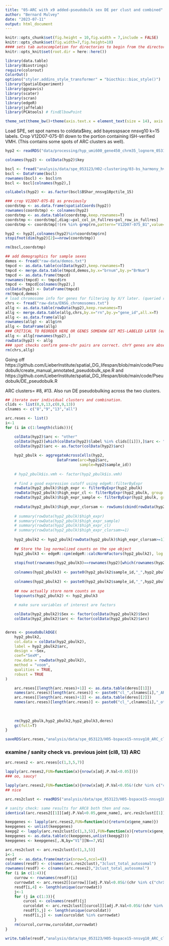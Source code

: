 ```yaml
---
title: "05-ARC with x9 added-pseudobulk sex DE per clust and combined"
author: "Bernard Mulvey"
date: "2023-07-11"
output: html_document
---
```


```r
knitr::opts_chunk$set(fig.height = 10,fig.width = 7,include = FALSE)
knitr::opts_chunk$set(fig.width=7,fig.height=10)
#### sets tab autocompletion for directories to begin from the directory containing the .Rproj session, instead of the script's directory if different
knitr::opts_knit$set(root.dir = here::here())

library(data.table)
library(Biostrings)
require(colorout)
ColorOut()
options("styler.addins_style_transformer" = "biocthis::bioc_style()")
library(SpatialExperiment)
library(ggspavis)
library(scater)
library(scran)
library(edgeR)
library(jaffelab)
library(PCAtools) # findElbowPoint

theme_set(theme_bw()+theme(axis.text.x = element_text(size = 14), axis.title.x = element_text(size = 16), axis.text.y = element_text(size = 14), axis.title.y = element_text(size =16), plot.title = element_text(size = 20,hjust=0.5), strip.text = element_text(size=18), legend.text = element_text(size=10), legend.title = element_text(size=11,hjust=0.5)))
```

Load SPE, set spot names to coldata$key, add bayesspsace nnsvg10 k=15 labels. Crop V12D07-075-B1 down to the portion containing ISH-verified VMH. (This contains some spots of ARC clusters as well).
```r
hyp2 <- readRDS("data/processing/hyp_umi600_gene450_chrm35_lognorm_053123.RDS")

colnames(hyp2) <- colData(hyp2)$key

bscl <- fread("analysis/data/spe_053123/H02-clustering/03-bs_harmony_hvg1020_nnsvg1020_9-15-20-31_out/BSpace_Harmony_nnsvg10pctile_15.txt")
bscl <- DataFrame(bscl)
rownames(bscl) <- bscl$rn
bscl <- bscl[colnames(hyp2),]

colLabels(hyp2) <- as.factor(bscl$BShar_nnsvg10pctile_15)

### crop V12D07-075-B1 as previously
coordstmp <- as.data.frame(spatialCoords(hyp2))
rownames(coordstmp) <- colnames(hyp2)
coordstmp <- as.data.table(coordstmp,keep.rownames=T)
coordstmp <- coordstmp[,diag:=pxl_col_in_fullres+pxl_row_in_fullres]
coordstmp <- coordstmp[!(rn %in% grep(rn,pattern="V12D07-075_B1",value=T)&diag>30000)]

hyp2 <- hyp2[,colnames(hyp2)%in%coordstmp$rn]
stopifnot(dim(hyp2)[2]==nrow(coordstmp))

rm(bscl,coordstmp)

## add demographics for sample sexes
demos <- fread("raw-data/demos.txt")
tmpcd <- as.data.table(colData(hyp2),keep.rownames=T)
tmpcd <- merge.data.table(tmpcd,demos,by.x="brnum",by.y="BrNum")
tmpcd <- as.data.frame(tmpcd)
rownames(tmpcd) <- tmpcd$rn
tmpcd <- tmpcd[colnames(hyp2),]
colData(hyp2) <- DataFrame(tmpcd) 
rm(tmpcd,demos)
# load chromosome info for genes for filtering by X/Y later. (queried rownames of hyp2 in biomart human genes v 109 for this.)
chrs <- fread("raw-data/ENSG_chromosomes.txt")
allg <- as.data.table(rowData(hyp2),keep.rownames=T)
allg <- merge.data.table(allg,chrs,by.x="rn",by.y="gene_id",all.x=T)
allg <- as.data.frame(allg)
rownames(allg) <- allg$rn
allg <- DataFrame(allg)
### CRITICAL TO REORDER HERE OR GENES SOMEHOW GET MIS-LABELED LATER (easy test for this is examining DDX3Y expression spotplot in hyp2 now vs after)
allg <- allg[rownames(hyp2),]
rowData(hyp2) <- allg
### spot checks confirm gene-chr pairs are correct. chrY genes are absent in female samples up to this point.
rm(chrs,allg)
```

Going off https://github.com/LieberInstitute/spatial_DG_lifespan/blob/main/code/Pseudobulk/create_manual_annotated_pseudobulk_spe.R and https://github.com/LieberInstitute/spatial_DG_lifespan/blob/main/code/Pseudobulk/DE_pseudobulk.R

ARC clusters= #8, #13. Also run DE pseudobulking across the two clusters.
```r
## iterate over individual clusters and combination.
clids <- list(8,9,13,c(8,9,13))
clnames <- c("8","9","13","all")

arc.reses <- list()
i<-1
for (i in c(1:length(clids))){

    colData(hyp2)$arc <- "other"
    colData(hyp2)[which(colData(hyp2)$label %in% clids[[i]]),]$arc <- "ARC"
    colData(hyp2)$arc <- as.factor(colData(hyp2)$arc)
    
    hyp2_pbulk <- aggregateAcrossCells(hyp2,
                       DataFrame(arc=hyp2$arc,
                                 sample=hyp2$sample_id))
    
    # hyp2_pbulk$is.vmh <- factor(hyp2_pbulk$is.vmh)
    
    # find a good expression cutoff using edgeR::filterByExpr
    rowData(hyp2_pbulk)$high_expr <- filterByExpr(hyp2_pbulk)
    rowData(hyp2_pbulk)$high_expr_cl <- filterByExpr(hyp2_pbulk, group = hyp2_pbulk$arc)
    rowData(hyp2_pbulk)$high_expr_sample <- filterByExpr(hyp2_pbulk, group = hyp2_pbulk$sample)
    
    rowData(hyp2_pbulk)$high_expr_clorsam <- rowSums(cbind(rowData(hyp2_pbulk)$high_expr_sample,rowData(hyp2_pbulk)$high_expr_cl))
    
    # summary(rowData(hyp2_pbulk)$high_expr)
    # summary(rowData(hyp2_pbulk)$high_expr_sample)
    # summary(rowData(hyp2_pbulk)$high_expr_cl)
    # summary(rowData(hyp2_pbulk)$high_expr_clorsam>=1)
    
    hyp2_pbulk2 <- hyp2_pbulk[rowData(hyp2_pbulk)$high_expr_clorsam>=1]
    
    ## Store the log normalized counts on the spe object
    hyp2_pbulk3 <- edgeR::cpm(edgeR::calcNormFactors(hyp2_pbulk2), log = TRUE, prior.count = 0.1)
    
    stopifnot(rownames(hyp2_pbulk3)==rownames(hyp2)[which(rownames(hyp2) %in% rownames(hyp2_pbulk3))])
    
    colnames(hyp2_pbulk3) <- paste0(hyp2_pbulk2$sample_id,"_",hyp2_pbulk2$arc)
    
    colnames(hyp2_pbulk2) <- paste0(hyp2_pbulk2$sample_id,"_",hyp2_pbulk2$arc)
    
    ## now actually store norm counts on spe
    logcounts(hyp2_pbulk2) <- hyp2_pbulk3
    
    # make sure variables of interest are factors

    colData(hyp2_pbulk2)$Sex <- factor(colData(hyp2_pbulk2)$Sex)
    colData(hyp2_pbulk2)$arc <- factor(colData(hyp2_pbulk2)$arc)


deres <- pseudoBulkDGE(
    hyp2_pbulk2,
    col.data = colData(hyp2_pbulk2),
    label = hyp2_pbulk2$arc,
    design = ~Sex,
    coef="SexM",
    row.data = rowData(hyp2_pbulk2),
    method = "voom",
    qualities = TRUE,
    robust = TRUE
)

    arc.reses[[length(arc.reses)+1]] <- as.data.table(deres[[1]])
    names(arc.reses)[length(arc.reses)] <- paste0("cl_",clnames[i],"_ARC")
    arc.reses[[length(arc.reses)+1]] <- as.data.table(deres[[2]])
    names(arc.reses)[length(arc.reses)] <- paste0("cl_",clnames[i],"_other")
    
    
    
    rm(hyp2_pbulk,hyp2_pbulk2,hyp2_pbulk3,deres)
    gc(full=T)
}

saveRDS(arc.reses,"analysis/data/spe_053123/H05-bspace15-nnsvg10_ARC_clusters/05-sexDEresults_ARC8-9-13-joint_vs-allotherclusts_pbulk_noSpRep-adjs_V12D07075B1-cropped.RDS")
```



### examine / sanity check vs. previous joint (cl8, 13) ARC
```r
arc.reses2 <- arc.reses[c(1,3,5,7)]

lapply(arc.reses2,FUN=function(x){nrow(x[adj.P.Val<0.05])})
### oo, saucy!

lapply(arc.reses2,FUN=function(x){nrow(x[adj.P.Val<0.05&!(chr %in% c("chrX","chrY"))])})
## nice

arc.res2clust <- readRDS("analysis/data/spe_053123/H05-bspace15-nnsvg10_ARC_clusters/ARC_pseudobulk_sexDE_noSpRep-adjs_V12D07075B1-cropped.RDS")

# sanity check: same results for ARC8 both then and now. 
identical(arc.reses2[[1]][adj.P.Val<0.05,gene_name], arc.res2clust[[1]][adj.P.Val<0.05,gene_name])

keepgenes <- lapply(arc.reses2,FUN=function(x){return(x$gene_name)})
keepgenes <- unlist(keepgenes)
keepg2 <- lapply(arc.res2clust[c(1,3,5)],FUN=function(x){return(x$gene_name)})
keepgenes <- as.data.table(c(keepgenes,unlist(keepg2)))
keepgenes <- keepgenes[,.N,by="V1"][N==7,V1]

arc.res2clust <- arc.res2clust[c(1,3,5)]
i<-1
resdf <- as.data.frame(matrix(nrow=5,ncol=4))
colnames(resdf) <- c(names(arc.res2clust),"3clust_total_autosomal")
rownames(resdf) <- c(names(arc.reses2),"2clust_total_autosomal")
for (i in c(1:4)){
    currow <- rownames(resdf)[i]
    currowdat <- arc.reses2[[currow]][adj.P.Val<0.05&!(chr %in% c("chrX","chrY")),gene_name]
    resdf[i,4] <- length(unique(currowdat))
    j<-1
    for (j in c(1:3)){
        curcol <- colnames(resdf)[j]
        curcoldat <- arc.res2clust[[curcol]][adj.P.Val<0.05&!(chr %in% c("chrX","chrY")),gene_name]
        resdf[5,j] <- length(unique(curcoldat))
        resdf[i,j] <- sum(curcoldat %in% currowdat)
    }
    rm(curcol,currow,curcoldat,currowdat)
}

write.table(resdf,"analysis/data/spe_053123/H05-bspace15-nnsvg10_ARC_clusters/05-signifAutosomal-sexDEG-overlap_ARC_8-9-13_soloAndJnt-sexDE-vsallotherclust_vs_ARC2clusters-joint-sexDE.txt",row.names=T,col.names=T,quote=F,sep='\t')
```
